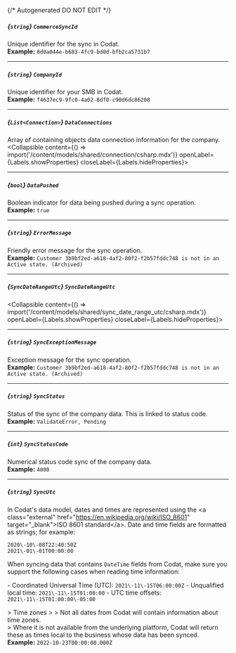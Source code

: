 {/* Autogenerated DO NOT EDIT  */}

##### *{`string`}* `CommerceSyncId`
Unique identifier for the sync in Codat.
<br/>
**Example:** `8d0a044e-b683-4fc9-bd0d-bfb2ca5731b7`

---
##### *{`string`}* `CompanyId`
Unique identifier for your SMB in Codat.
<br/>
**Example:** `f4637ec9-9fc0-4a02-8df0-c90d6dc86208`

---
##### *{`List<Connection>`}* `DataConnections`
Array of containing objects data connection information for the company.
<Collapsible content={() => import('/content/models/shared/connection/csharp.mdx')} openLabel={Labels.showProperties} closeLabel={Labels.hideProperties}>
</Collapsible>

---
##### *{`bool`}* `DataPushed`
Boolean indicator for data being pushed during a sync operation.
<br/>
**Example:** `true`

---
##### *{`string`}* `ErrorMessage`
Friendly error message for the sync operation.
<br/>
**Example:** `Customer 3b9bf2ed-a618-4af2-80f2-f2b57fddc748 is not in an Active state. (Archived)`

---
##### *{`SyncDateRangeUtc`}* `SyncDateRangeUtc`
<Collapsible content={() => import('/content/models/shared/sync_date_range_utc/csharp.mdx')} openLabel={Labels.showProperties} closeLabel={Labels.hideProperties}>
</Collapsible>

---
##### *{`string`}* `SyncExceptionMessage`
Exception message for the sync operation.
<br/>
**Example:** `Customer 3b9bf2ed-a618-4af2-80f2-f2b57fddc748 is not in an Active state. (Archived)`

---
##### *{`string`}* `SyncStatus`
Status of the sync of the company data. This is linked to status code.
<br/>
**Example:** `ValidateError, Pending`

---
##### *{`int`}* `SyncStatusCode`
Numerical status code sync of the company data.
<br/>
**Example:** `4000`

---
##### *{`string`}* `SyncUtc`
In Codat's data model, dates and times are represented using the \<a class\="external" href\="https://en.wikipedia.org/wiki/ISO_8601" target\="_blank"\>ISO 8601 standard\</a\>. Date and time fields are formatted as strings; for example:

```
2020\-10\-08T22:40:50Z
2021\-01\-01T00:00:00
```



When syncing data that contains `DateTime` fields from Codat, make sure you support the following cases when reading time information:

\- Coordinated Universal Time (UTC): `2021\-11\-15T06:00:00Z`
\- Unqualified local time: `2021\-11\-15T01:00:00`
\- UTC time offsets: `2021\-11\-15T01:00:00\-05:00`

\> Time zones
\> 
\> Not all dates from Codat will contain information about time zones.  
\> Where it is not available from the underlying platform, Codat will return these as times local to the business whose data has been synced.
<br/>
**Example:** `2022-10-23T00:00:00.000Z`


